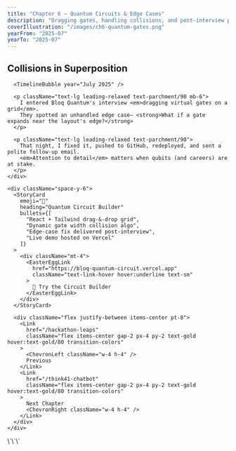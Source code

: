 ```yaml
---
title: "Chapter 6 – Quantum Circuits & Edge Cases"
description: "Dragging gates, handling collisions, and post-interview polish."
coverIllustration: "/images/ch6-quantum-gates.png"
yearFrom: "2025-07"
yearTo: "2025-07"
---
```



<div className="relative min-h-screen">
  <ParallaxLayer speed={0.5} className="opacity-20">
    <div className="absolute inset-0">
      <div className="absolute top-1/4 left-1/3 w-2 h-2 bg-gold/40 rounded-full animate-pulse" />
      <div className="absolute bottom-1/3 right-1/4 w-3 h-3 bg-mint/40 rounded-full animate-pulse" />
      <div className="absolute top-1/2 left-1/4 w-1 h-1 bg-gold/60 rounded-full animate-pulse" />
    </div>
  </ParallaxLayer>

  <PageSpread chapterIndex={6}>
    <div className="prose prose-invert max-w-none">
      <h2 className="text-3xl font-display text-gold mb-6">Collisions in Superposition</h2>
      
      <TimelineBubble year="July 2025" />
      
      <p className="text-lg leading-relaxed text-parchment/90 mb-6">
        I entered Bloq Quantum's interview <em>dragging virtual gates on a grid</em>. 
        They spotted an unhandled edge case— <strong>What if a gate expands near the layout's edge?</strong>
      </p>

      <p className="text-lg leading-relaxed text-parchment/90">
        That night, I fixed it, pushed to GitHub, redeployed, and sent a polite follow-up email. 
        <em>Attention to detail</em> matters when qubits (and careers) are at stake.
      </p>
    </div>

    <div className="space-y-6">
      <StoryCard
        emoji="🔬"
        heading="Quantum Circuit Builder"
        bullets={[
          "React + Tailwind drag-&-drop grid",
          "Dynamic gate width collision algo",
          "Edge-case fix delivered post-interview",
          "Live demo hosted on Vercel"
        ]}
      >
        <div className="mt-4">
          <EasterEggLink 
            href="https://bloq-quantum-circuit.vercel.app"
            className="text-link-hover hover:underline text-sm"
          >
            🔗 Try the Circuit Builder
          </EasterEggLink>
        </div>
      </StoryCard>
      
      <div className="flex justify-between items-center pt-8">
        <Link 
          href="/hackathon-leaps"
          className="flex items-center gap-2 px-4 py-2 text-gold hover:text-gold/80 transition-colors"
        >
          <ChevronLeft className="w-4 h-4" />
          Previous
        </Link>
        <Link 
          href="/think41-chatbot"
          className="flex items-center gap-2 px-4 py-2 text-gold hover:text-gold/80 transition-colors"
        >
          Next Chapter
          <ChevronRight className="w-4 h-4" />
        </Link>
      </div>
    </div>
  </PageSpread>
</div>
\`\`\`
